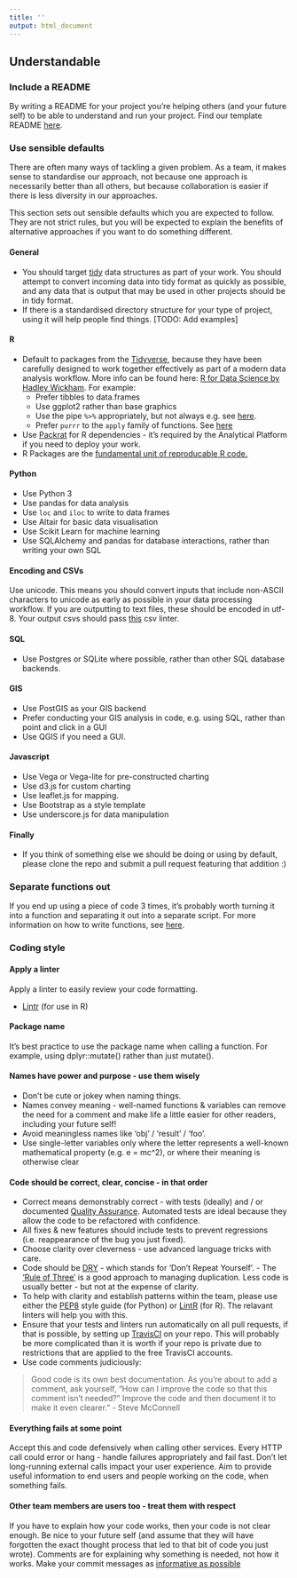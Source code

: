 ```yaml
---
title: ''
output: html_document
---
```


## Understandable {#understand}

### Include a README {#readme}

By writing a README for your project you're helping others (and your future self) to be able to understand and run your project. Find our template README [here](https://github.com/moj-analytical-services/our-coding-standards/blob/master/README_template.md).

### Use sensible defaults {#defaults}

There are often many ways of tackling a given problem.  As a team, it makes sense to standardise our approach, not because one approach is necessarily better than all others, but because collaboration is easier if there is less diversity in our approaches.

This section sets out sensible defaults which you are expected to follow.  They are not strict rules, but you will be expected to explain the benefits of alternative approaches if you want to do something different.

#### General {-}
* You should target [tidy](http://vita.had.co.nz/papers/tidy-data.html) data structures as part of your work.  You should attempt to convert incoming data into tidy format as quickly as possible, and any data that is output that may be used in other projects should be in tidy format.
* If there is a standardised directory structure for your type of project, using it will help people find things. [TODO: Add examples]

#### R {-}
* Default to packages from the [Tidyverse](http://tidyverse.org/), because they have been carefully designed to work together effectively as part of a modern data analysis workflow.  More info can be found here: [R for Data Science by Hadley Wickham](http://r4ds.had.co.nz).  For example:
     * Prefer tibbles to data.frames
     * Use ggplot2 rather than base graphics
     * Use the pipe `%>%` appropriately, but not always e.g. see [here](https://twitter.com/hadleywickham/status/603883121197514752).  
     * Prefer `purrr` to the `apply` family of functions.  See [here](http://r4ds.had.co.nz/iteration.html#the-map-functions) 
* Use [Packrat](https://rstudio.github.io/packrat/) for R dependencies - it's required by the Analytical Platform if you need to deploy your work.
* R Packages are the [fundamental unit of reproducable R code.](http://r-pkgs.had.co.nz/) 

#### Python {-}
* Use Python 3
* Use pandas for data analysis
* Use `loc` and `iloc` to write to data frames
* Use Altair for basic data visualisation
* Use Scikit Learn for machine learning
* Use SQLAlchemy and pandas for database interactions, rather than writing your own SQL

#### Encoding and CSVs {-}
Use unicode.  This means you should convert inputs that include non-ASCII characters to unicode as early as possible in your data processing workflow. If you are outputting to text files, these should be encoded in utf-8. Your output csvs should pass [this](https://csvlint.io/) csv linter.

#### SQL {-}
* Use Postgres or SQLite where possible, rather than other SQL database backends.

#### GIS {-}
* Use PostGIS as your GIS backend
* Prefer conducting your GIS analysis in code, e.g. using SQL, rather than point and click in a GUI
* Use QGIS if you need a GUI.

#### Javascript {-}
* Use Vega or Vega-lite for pre-constructed charting
* Use d3.js for custom charting
* Use leaflet.js for mapping.
* Use Bootstrap as a style template
* Use underscore.js for data manipulation

#### Finally {-}
* If you think of something else we should be doing or using by default, please clone the repo and submit a pull request featuring that addition :)

### Separate functions out {#functions}
If you end up using a piece of code 3 times, it's probably worth turning it into a function and separating it out into a separate script. For more information on how to write functions, see [here][13].

[13]:https://github.com/moj-analytical-services/writing_functions_in_r

### Coding style {#style}
#### Apply a linter {#linter}
Apply a linter to easily review your code formatting.  

* [Lintr][12] (for use in R)

[12]:https://cran.r-project.org/web/packages/lintr/readme/README.html

#### Package name
It's best practice to use the package name when calling a function. For example, using dplyr::mutate() rather than just mutate().

#### Names have power and purpose - use them wisely {#names}

* Don’t be cute or jokey when naming things.
* Names convey meaning - well-named functions & variables can remove the need for a comment and make life a little easier for other readers, including your future self!
* Avoid meaningless names like ‘obj’ / ‘result’ / ‘foo’.
* Use single-letter variables only where the letter represents a well-known mathematical property (e.g. e = mc^2), or where their meaning is otherwise clear

#### Code should be correct, clear, concise - in that order {#ccc}

* Correct means demonstrably correct - with tests (ideally) and / or documented [Quality Assurance](quality_assurance.md).  Automated tests are ideal because they allow the code to be refactored with confidence.
* All fixes & new features should include tests to prevent regressions (i.e. reappearance of the bug you just fixed).
* Choose clarity over cleverness - use advanced language tricks with care.
* Code should be [DRY](https://en.wikipedia.org/wiki/Don%27t_repeat_yourself) - which stands for 'Don’t Repeat Yourself'. - The [‘Rule of Three’](https://en.wikipedia.org/wiki/Rule_of_three_(computer_programming)) is a good approach to managing duplication. Less code is usually better - but not at the expense of clarity.  
* To help with clarity and establish patterns within the team, please use either the [PEP8](https://pypi.python.org/pypi/pep8) style guide (for Python) or [LintR](https://github.com/jimhester/lintr) (for R).  The relavant linters will help you with this.
* Ensure that your tests and linters run automatically on all pull requests, if that is possible, by setting up [TravisCI](https://travis-ci.org/) on your repo.  This will probably be more complicated than it is worth if your repo is private due to restrictions that are applied to the free TravisCI accounts.
* Use code comments judiciously:

> Good code is its own best documentation. As you're about to add a comment, ask yourself, "How can I improve the code so that this comment isn't needed?" Improve the code and then document it to make it even clearer.” - Steve McConnell

#### Everything fails at some point {#errors}
Accept this and code defensively when calling other services.
Every HTTP call could error or hang - handle failures appropriately and fail fast. Don’t let long-running external calls impact your user experience.
Aim to provide useful information to end users and people working on the code, when something fails.

#### Other team members are users too - treat them with respect {#users}
If you have to explain how your code works, then your code is not clear enough.
Be nice to your future self (and assume that they will have forgotten the exact thought process that led to that bit of code you just wrote).
Comments are for explaining why something is needed, not how it works.
Make your commit messages as [informative as possible](https://robots.thoughtbot.com/5-useful-tips-for-a-better-commit-message)